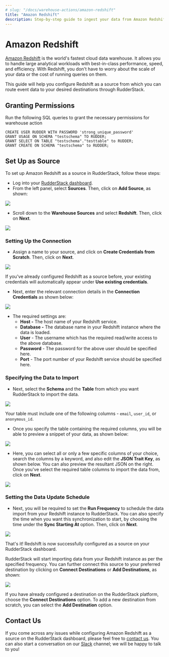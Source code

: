 ```yaml
---
# slug: "/docs/warehouse-actions/amazon-redshift"
title: "Amazon Redshift"
description: Step-by-step guide to ingest your data from Amazon Redshift into RudderStack.
---
```


# Amazon Redshift

[Amazon Redshift](https://aws.amazon.com/redshift/) is the world's fastest cloud data warehouse. It allows you to handle large analytical workloads with best-in-class performance, speed, and efficiency. With Redshift, you don't have to worry about the scale of your data or the cost of running queries on them.

This guide will help you configure Redshift as a source from which you can route event data to your desired destinations through RudderStack.

## Granting Permissions

Run the following SQL queries to grant the necessary permissions for warehouse action

```text
CREATE USER RUDDER WITH PASSWORD 'strong_unique_password'
GRANT USAGE ON SCHEMA "testschema" TO RUDDER;
GRANT SELECT ON TABLE "testschema"."testtable" to RUDDER;
GRANT CREATE ON SCHEMA "testschema" to RUDDER;
```

## Set Up as Source

To set up Amazon Redshift as a source in RudderStack, follow these steps:

- Log into your [RudderStack dashboard](https://app.rudderlabs.com/signup?type=freetrial).
- From the left panel, select **Sources**. Then, click on **Add Source**, as shown:

<img src="../../images/assets/image (97) (1) (1) (2) (2) (2) (2) (2) (2) (2) (2) (2) (2) (2) (3) (4).png" />

- Scroll down to the **Warehouse Sources** and select **Redshift**. Then, click on **Next**.

<img src="../../images/assets/screen-shot-2021-01-06-at-4.03.08-pm.png" />

### Setting Up the Connection

- Assign a name to your source, and click on **Create Credentials from Scratch**. Then, click on **Next**.

<img src="../../images/assets/screen-shot-2021-01-06-at-3.54.12-pm.png" />

<div class="successBlock">

  If you've already configured Redshift as a source before, your existing
  credentials will automatically appear under
  <strong>Use existing credentials</strong>.
</div>

- Next, enter the relevant connection details in the **Connection Credentials** as shown below:

<img src="../../images/assets/screen-shot-2021-01-06-at-3.59.08-pm.png" />

- The required settings are:
  - **Host -** The host name of your Redshift service.
  - **Database -** The database name in your Redshift instance where the data is loaded.
  - **User** - The username which has the required read/write access to the above database.
  - **Password** - The password for the above user should be specified here.
  - **Port** - The port number of your Redshift service should be specified here.

### Specifying the Data to Import

- Next, select the **Schema** and the **Table** from which you want RudderStack to import the data.

<img src="../../images/assets/screen-shot-2021-01-06-at-3.58.07-pm.png" />

<div class="warningBlock">

Your table must include one of the following columns - <code class="inline-code">email</code>, <code class="inline-code">user_id</code>, or <code class="inline-code">anonymous_id</code>.

</div>

- Once you specify the table containing the required columns, you will be able to preview a snippet of your data, as shown below:

<img src="../../images/assets/screen-shot-2021-01-05-at-3.21.38-pm.png" />

- Here, you can select all or only a few specific columns of your choice, search the columns by a keyword, and also edit the **JSON Trait Key**, as shown below. You can also preview the resultant JSON on the right. Once you've select the required table columns to import the data from, click on **Next**.

<img src="../../images/assets/screen-shot-2021-01-05-at-3.22.09-pm.png" />

### Setting the Data Update Schedule

- Next, you will be required to set the **Run Frequency** to schedule the data import from your Redshift instance to RudderStack. You can also specify the time when you want this synchronization to start, by choosing the time under the **Sync Starting At** option. Then, click on **Next**.

<img src="../../images/assets/screen-shot-2021-01-06-at-4.05.51-pm (1) (1) (1) (1) (2) (2) (3) (2) (1).png" />

That's it! Redshift is now successfully configured as a source on your RudderStack dashboard.

RudderStack will start importing data from your Redshift instance as per the specified frequency. You can further connect this source to your preferred destination by clicking on **Connect Destinations** or **Add Destinations**, as shown:

<img src="../../images/assets/screen-shot-2021-01-06-at-4.06.07-pm.png" />

<div class="infoBlock">

If you have already configured a destination on the RudderStack platform, choose the <strong>Connect Destinations</strong> option. To add a new destination from scratch, you can select the <strong>Add Destination</strong> option.

</div>

## Contact Us

If you come across any issues while configuring Amazon Redshift as a source on the RudderStack dashboard, please feel free to [contact us](mailto:%20docs@rudderstack.com). You can also start a conversation on our [Slack](https://rudderstack.com/join-rudderstack-slack-community) channel; we will be happy to talk to you!
